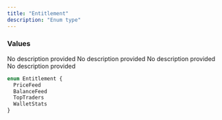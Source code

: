 ```yaml
---
title: "Entitlement"
description: "Enum type"
---
```


### Values

<ResponseField name="PriceFeed" type="enum">
  No description provided
</ResponseField>

<ResponseField name="BalanceFeed" type="enum">
  No description provided
</ResponseField>

<ResponseField name="TopTraders" type="enum">
  No description provided
</ResponseField>

<ResponseField name="WalletStats" type="enum">
  No description provided
</ResponseField>


```graphql Entitlement
enum Entitlement {
  PriceFeed
  BalanceFeed
  TopTraders
  WalletStats
}
```
